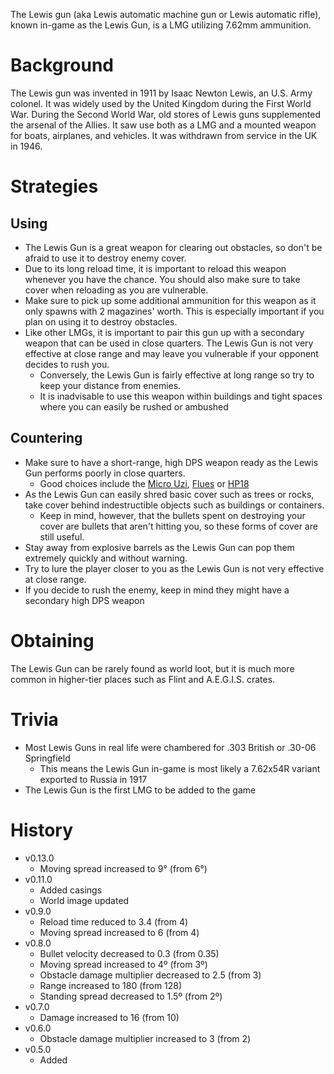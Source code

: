 The Lewis gun (aka Lewis automatic machine gun or Lewis automatic rifle), known in-game as the Lewis Gun, is a LMG utilizing 7.62mm ammunition.

# Background
The Lewis gun was invented in 1911 by Isaac Newton Lewis, an U.S. Army colonel. It was widely used by the United Kingdom during the First World War. During the Second World War, old stores of Lewis guns supplemented the arsenal of the Allies. It saw use both as a LMG and a mounted weapon for boats, airplanes, and vehicles. It was withdrawn from service in the UK in 1946.

# Strategies
## Using
- The Lewis Gun is a great weapon for clearing out obstacles, so don't be afraid to use it to destroy enemy cover.
- Due to its long reload time, it is important to reload this weapon whenever you have the chance. You should also make sure to take cover when reloading as you are vulnerable.
- Make sure to pick up some additional ammunition for this weapon as it only spawns with 2 magazines' worth. This is especially important if you plan
  on using it to destroy obstacles.
- Like other LMGs, it is important to pair this gun up with a secondary weapon that can be used in close quarters. The Lewis Gun is not very effective at close range and may leave you vulnerable if
  your opponent decides to rush you.
  - Conversely, the Lewis Gun is fairly effective at long range so try to keep your distance from enemies.
  - It is inadvisable to use this weapon within buildings and tight spaces where you can easily be rushed or ambushed

## Countering
- Make sure to have a short-range, high DPS weapon ready as the Lewis Gun performs poorly in close quarters.
  - Good choices include the [Micro Uzi](/weapons/guns/micro_uzi), [Flues](/weapons/guns/flues) or [HP18](/weapons/guns/hp18)
- As the Lewis Gun can easily shred basic cover such as trees or rocks, take cover behind indestructible objects such as buildings or containers.
  - Keep in mind, however, that the bullets spent on destroying your cover are bullets that aren't hitting you, so these forms of cover are still useful.
- Stay away from explosive barrels as the Lewis Gun can pop them extremely quickly and without warning.
- Try to lure the player closer to you as the Lewis Gun is not very effective at close range.
- If you decide to rush the enemy, keep in mind they might have a secondary high DPS weapon

# Obtaining
The Lewis Gun can be rarely found as world loot, but it is much more common in higher-tier places such as Flint and A.E.G.I.S. crates.

# Trivia
- Most Lewis Guns in real life were chambered for .303 British or .30-06 Springfield
  - This means the Lewis Gun in-game is most likely a 7.62x54R variant exported to Russia in 1917
- The Lewis Gun is the first LMG to be added to the game

# History
- v0.13.0
  - Moving spread increased to 9° (from 6°)
- v0.11.0
  - Added casings
  - World image updated
- v0.9.0
  - Reload time reduced to 3.4 (from 4)
  - Moving spread increased to 6 (from 4)
- v0.8.0
  - Bullet velocity decreased to 0.3 (from 0.35)
  - Moving spread increased to 4º (from 3º)
  - Obstacle damage multiplier decreased to 2.5 (from 3)
  - Range increased to 180 (from 128)
  - Standing spread decreased to 1.5º (from 2º)
- v0.7.0
  - Damage increased to 16 (from 10)
- v0.6.0
  - Obstacle damage multiplier increased to 3 (from 2)
- v0.5.0
  - Added

